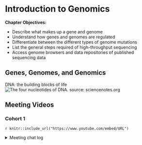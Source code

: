 # Introduction to Genomics

**Chapter Objectives:**

-   Describe what makes up a gene and genome
-   Understand how genes and genomes are regulated
-   Differentiate between the different types of genome mutations
-   List the general steps required of high-throughput sequencing
-   Access genome browsers and data repositories of published sequencing data

## Genes, Genomes, and Genomics

DNA: the building blocks of life
![The four nucleotides of DNA. source: sciencenotes.org](C:/Users/arsmithe/Dropbox/PC/Desktop/bookclub-comp_genom/01_images/Nucleotides-in-DNA.jpg)

## Meeting Videos

### Cohort 1

`r knitr::include_url("https://www.youtube.com/embed/URL")`

<details>
<summary> Meeting chat log </summary>

```
LOG
```
</details>
